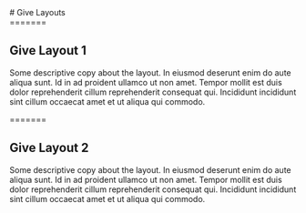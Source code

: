 
<div class="page-title">
# Give Layouts
</div>


<div class="layout-intro">
=======
<div class="intro-wrap">

## Give Layout 1
Some descriptive copy about the layout. In eiusmod deserunt enim do aute aliqua sunt. Id in ad proident ullamco ut non amet. Tempor mollit est duis dolor reprehenderit cillum reprehenderit consequat qui. Incididunt incididunt sint cillum occaecat amet et ut aliqua qui commodo.
</div>

<div class="give-version-1">
  <Give />
</div>



<div class="layout-intro">
=======
<div class="intro-wrap">

## Give Layout 2
Some descriptive copy about the layout. In eiusmod deserunt enim do aute aliqua sunt. Id in ad proident ullamco ut non amet. Tempor mollit est duis dolor reprehenderit cillum reprehenderit consequat qui. Incididunt incididunt sint cillum occaecat amet et ut aliqua qui commodo.
</div>

<div class="give-version-2">
  <Give />
</div>

